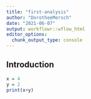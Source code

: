 ```yaml
---
title: "first-analysis"
author: "DorotheeMersch"
date: "2021-06-07"
output: workflowr::wflow_html
editor_options:
  chunk_output_type: console
---
```


## Introduction

```r
x = 4
y = 2
print(x+y)
```

